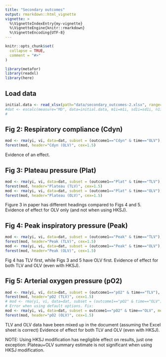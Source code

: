 ```yaml
---
title: "Secondary outcomes"
output: rmarkdown::html_vignette
vignette: >
  %\VignetteIndexEntry{my-vignette}
  %\VignetteEngine{knitr::rmarkdown}
  %\VignetteEncoding{UTF-8}
---
```


```r
knitr::opts_chunk$set(
  collapse = TRUE,
  comment = "#>"
)
```

```r
library(metafor)
library(readxl)
library(here)
```

## Load data
```r
initial.data <- read_xlsx(path="data/secondary_outcomes-2.xlsx", range="A1:M48", col_names=TRUE)
#dat <- escalc(measure="MD", data=initial.data, m1i=m1i, sd1i=sd1i, n1i=n1i, m2i=m2i, sd2i=sd2i, n2i=n2i, slab=study)
#
```


## Fig 2: Respiratory compliance (Cdyn)
```r
mod <- rma(yi, vi, data=dat, subset = (outcome1=="Cdyn" & time=="OLV"), method="PM")
forest(mod, header="Cdyn (OLV)", cex=1.5)
```

Evidence of an effect.

## Fig 3: Plateau pressure (Plat)
```r
mod <- rma(yi, vi, data=dat, subset = (outcome1=="Plat" & time=="TLV"), method="PM")
forest(mod, header="Plateau (TLV)", cex=1.5)
mod <- rma(yi, vi, data=dat, subset = (outcome1=="Plat" & time=="OLV"), method="PM")
forest(mod, header="Plateau (OLV)", cex=1.5)
```

Figure 3 in paper has different headings compared to Figs 4 and 5.
Evidence of effect for OLV only (and not when using HKSJ).

## Fig 4: Peak inspiratory pressure (Peak)
```r
mod <- rma(yi, vi, data=dat, subset = (outcome1=="Peak" & time=="TLV"), method="PM")
forest(mod, header="Peak (TLV)", cex=1.5)
mod <- rma(yi, vi, data=dat, subset = (outcome1=="Peak" & time=="OLV"), method="PM")
forest(mod, header="Peak (OLV)", cex=1.5)
```
Fig 4 has TLV first, while Figs 3 and 5 have OLV first.
Evidence of effect for both TLV and OLV (even with HKSJ).

## Fig 5: Arterial oxygen pressure (pO2)
```r
mod <- rma(yi, vi, data=dat, subset = (outcome1=="pO2" & time=="TLV"), method="PM")
forest(mod, header="pO2 (TLV)", cex=1.5)
# mod <- rma(yi, vi, data=dat, subset = (outcome1=="pO2" & time=="OLV"), method="PM")
# Error when using default options. Fix:
mod <- rma(yi, vi, data=dat, subset = outcome1=="pO2" & time=="OLV", method="PM", control=list(tau2.max=1000))
forest(mod, header="pO2 (OLV)", cex=1.5)
```
TLV and OLV data have been mixed up in the document (assuming the Excel sheet is correct)
Evidence of effect for both TLV and OLV (even with HKSJ).

NOTE: Using HKSJ modification has negligible effect on results, just one exception: Plateau+OLV summary estimate is not significant when using HKSJ modification.
